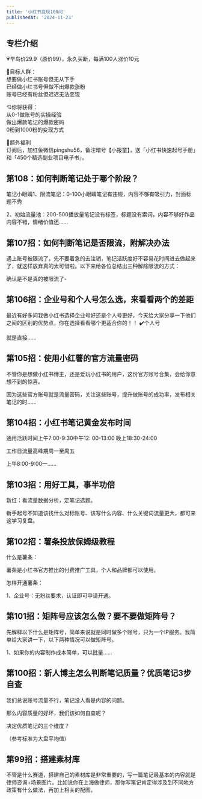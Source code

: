 ```yaml
---
title: '小红书变现108问'
publishedAt: '2024-11-23'
---
```


## 专栏介绍

💗早鸟价29.9（原价99），永久买断，每满100人涨价10元  
  
🍭目标人群：  
想要做小红书账号但无从下手  
已经做小红书号但做不出爆款涨粉  
账号已经有粉丝但迟迟无法变现  
  
💘你将获得：  
从0-1做账号的实操经验  
做出爆款笔记的爆款密码  
0粉到1000粉的变现方式  
  
👋额外福利  
订阅后，加红鱼微信pingshu56，备注暗号【小报童】，送「小红书快速起号手册」和「450个精选副业项目电子书」。

## 第108：如何判断笔记处于哪个阶段？
笔记小眼睛1、限流笔记：0-100小眼睛笔记有违规，内容不够有吸引力，封面标题不秀

2、初始流量池：200-500播放量笔记没有标签，标题没有索词，内容不够好作品内容不错，情绪价值还......

## 第107招：如何判断笔记是否限流，附解决办法
遇上账号被限流了，先不要着急的去注销，笔记活跃度好不容易花时间进去做起来了，就这样放弃真的太可惜啦。以下来给各位总结出三种解除限流的方式：

确认是不是真的被限流了-

## 第106招：企业号和个人号怎么选，来看看两个的差距
最近有好多问我做小红书选择企业号好还是个人号更好，今天给大家分享一下他们之间的区别的优势点，你在选择看看哪个更适合你的！！
✔️个人号

就是直接......

## 第105招：使用小红薯的官方流量密码
不管你是想做小红书博主，还是爱玩小红书的用户，这份官方账号合集，会给你意想不到的惊喜。

因为这些官方账号就是流量密码，关注这些账号，提升做账号的成功率，发布相关笔记的时......

## 第104招：小红书笔记黄金发布时间
通用活跃时间上午7:00-9:30中午12: 00-13:00 晚上18:30-24:00

工作日流量高峰期周一至周五

上午8:00-9:00一......

## 第103招：用好工具，事半功倍
新红：看流量数据分析，定笔记选题。

新手起号不知道该找什么对标账号、该写什么内容、什么关键词流量更大，都可来这学习复盘。

## 第102招：薯条投放保姆级教程
什么是薯条：

薯条是小红书官方推出的付费推广工具，个人和品牌都可以使用。

怎样开通薯条：

1、企业号：无粉丝要求，认证即可申请开通。

## 第101招：矩阵号应该怎么做？要不要做矩阵号？
先解释以下什么是矩阵号，简单来说就是同时做多个账号，只为一个IP服务。我简单给大家讲一下，以下两种情况可以做矩阵号。

1、如果你的内容制作成本简单，可以批量......

## 第100招：新人博主怎么判断笔记质量？优质笔记3步自查
我们总说账号流量不行，笔记没人看是内容的问题。

那么内容质量的好坏，我们该如何自查呢？

决定优质笔记的三个维度？

（参考标准为大盘平均值）

## 第99招：搭建素材库
不管是什么赛道，搭建自己的素材库是非常重要的，写一篇笔记最基本的内容就是律师咨询+场景图片。比如说你在上海做律师，那你写笔记肯定得涉及到不同地方政策有什么做法，再加上相关的配图。